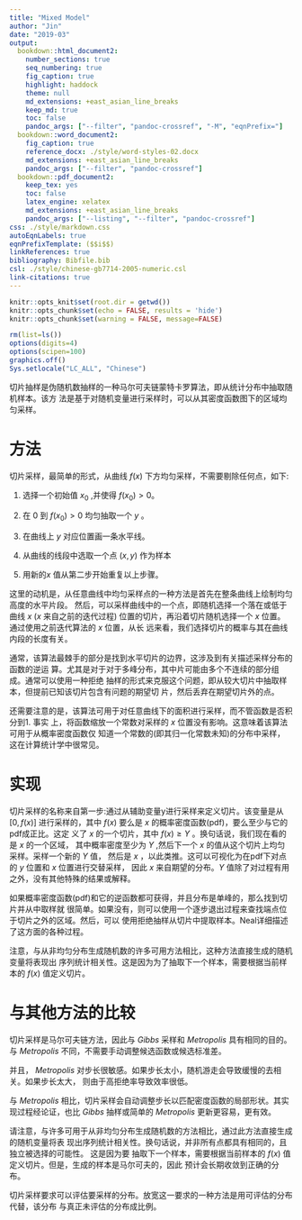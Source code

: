```yaml
---
title: "Mixed Model"
author: "Jin"
date: "2019-03"
output:
  bookdown::html_document2:
    number_sections: true
    seq_numbering: true
    fig_caption: true
    highlight: haddock
    theme: null
    md_extensions: +east_asian_line_breaks
    keep_md: true
    toc: false
    pandoc_args: ["--filter", "pandoc-crossref", "-M", "eqnPrefix="]
  bookdown::word_document2:
    fig_caption: true
    reference_docx: ./style/word-styles-02.docx
    md_extensions: +east_asian_line_breaks
    pandoc_args: ["--filter", "pandoc-crossref"]
  bookdown::pdf_document2:
    keep_tex: yes
    toc: false
    latex_engine: xelatex
    md_extensions: +east_asian_line_breaks
    pandoc_args: ["--listing", "--filter", "pandoc-crossref"]
css: ./style/markdown.css
autoEqnLabels: true
eqnPrefixTemplate: ($$i$$)
linkReferences: true
bibliography: Bibfile.bib
csl: ./style/chinese-gb7714-2005-numeric.csl
link-citations: true
---
```


```r
knitr::opts_knit$set(root.dir = getwd())
knitr::opts_chunk$set(echo = FALSE, results = 'hide')
knitr::opts_chunk$set(warning = FALSE, message=FALSE)
```

```r
rm(list=ls())
options(digits=4)
options(scipen=100)
graphics.off()
Sys.setlocale("LC_ALL", "Chinese")
```


切片抽样是伪随机数抽样的一种马尔可夫链蒙特卡罗算法，即从统计分布中抽取随机样本。该方
法是基于对随机变量进行采样时，可以从其密度函数图下的区域均匀采样。

# 方法

切片采样，最简单的形式，从曲线 $f(x)$ 下方均匀采样，不需要剔除任何点，如下:

1. 选择一个初始值 $x_0$ ,并使得 $f(x_0)>0$。

2. 在 $0$ 到 $f(x_0)>0$ 均匀抽取一个 $y$ 。

3. 在曲线上 $y$ 对应位置画一条水平线。

4. 从曲线的线段中选取一个点 $(x,y)$ 作为样本

5. 用新的$x$ 值从第二步开始重复以上步骤。

这里的动机是，从任意曲线中均匀采样点的一种方法是首先在整条曲线上绘制均匀高度的水平片段。
然后，可以采样曲线中的一个点，即随机选择一个落在或低于曲线 $x$ ($x$ 来自之前的迭代过程)
位置的切片，再沿着切片随机选择一个 $x$ 位置。通过使用之前迭代算法的 $x$ 位置，从长
远来看，我们选择切片的概率与其在曲线内段的长度有关。

通常，该算法最棘手的部分是找到水平切片的边界，这涉及到有关描述采样分布的函数的逆运
算。尤其是对于对于多峰分布，其中片可能由多个不连续的部分组成。通常可以使用一种拒绝
抽样的形式来克服这个问题，即从较大切片中抽取样本，但提前已知该切片包含有问题的期望切
片，然后丢弃在期望切片外的点。

还需要注意的是，该算法可用于对任意曲线下的面积进行采样，而不管函数是否积分到1. 事实
上，将函数缩放一个常数对采样的 $x$ 位置没有影响。这意味着该算法可用于从概率密度函数仅
知道一个常数的(即其归一化常数未知)的分布中采样，这在计算统计学中很常见。

# 实现

切片采样的名称来自第一步:通过从辅助变量y进行采样来定义切片。该变量是从 $[0,f(x)]$ 
进行采样的，其中 $f(x)$ 要么是 $x$ 的概率密度函数(pdf)，要么至少与它的pdf成正比。这定
义了 $x$ 的一个切片，其中 $f(x) \geq Y$ 。换句话说，我们现在看的是 $x$ 的一个区域，
其中概率密度至少为 $Y$ ,然后下一个 $x$ 的值从这个切片上均匀采样。采样一个新的 $Y$ 值，
然后是 $x$ ，以此类推。这可以可视化为在pdf下对点的 $y$ 位置和 $x$ 位置进行交替采样，
因此 $x$ 来自期望的分布。$Y$ 值除了对过程有用之外，没有其他特殊的结果或解释。

如果概率密度函数(pdf)和它的逆函数都可获得，并且分布是单峰的，那么找到切片并从中取样就
很简单。如果没有，则可以使用一个逐步退出过程来查找端点位于切片之外的区域。然后，可以
使用拒绝抽样从切片中提取样本。Neal详细描述了这方面的各种过程。

注意，与从非均匀分布生成随机数的许多可用方法相比，这种方法直接生成的随机变量将表现出
序列统计相关性。这是因为为了抽取下一个样本，需要根据当前样本的 $f(x)$ 值定义切片。

# 与其他方法的比较

切片采样是马尔可夫链方法，因此与 $Gibbs$ 采样和 $Metropolis$ 具有相同的目的。与 $Metropolis$
不同，不需要手动调整候选函数或候选标准差。

并且， $Metropolis$ 对步长很敏感。如果步长太小，随机游走会导致缓慢的去相关。如果步长太大，
则由于高拒绝率导致效率很低。

与 $Metropolis$ 相比，切片采样会自动调整步长以匹配密度函数的局部形状。其实现过程经论证，也比 $Gibbs$ 抽样或简单的 $Metropolis$ 更新更容易，更有效。

请注意，与许多可用于从非均匀分布生成随机数的方法相比，通过此方法直接生成的随机变量将表
现出序列统计相关性。换句话说，并非所有点都具有相同的，且独立被选择的可能性。 这是因为要
抽取下一个样本，需要根据当前样本的 $f(x)$ 值定义切片。但是，生成的样本是马尔可夫的，因此
预计会长期收敛到正确的分布。

切片采样要求可以评估要采样的分布。放宽这一要求的一种方法是用可评估的分布代替，该分布
与真正未评估的分布成比例。
